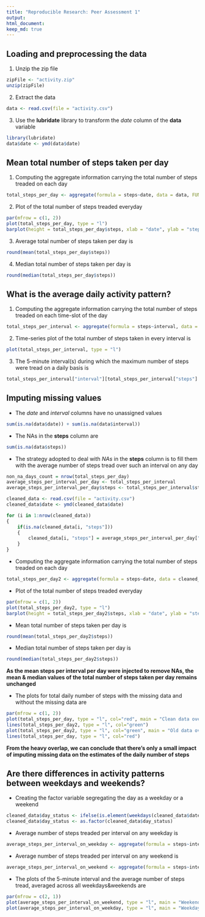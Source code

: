 ```yaml
---
title: "Reproducible Research: Peer Assessment 1"
output: 
html_document:
keep_md: true
---
```

  
  
## Loading and preprocessing the data
  
1. Unzip the zip file

```r
zipFile <- "activity.zip"  
unzip(zipFile)
```
  
2. Extract the data

```r
data <- read.csv(file = "activity.csv")
```
  
3. Use the **lubridate** library to transform the *date* column of the **data** variable

```r
library(lubridate)
data$date <- ymd(data$date)
```
  
  
## Mean total number of steps taken per day
  
1. Computing the aggregate information carrying the total number of steps treaded on each day

```r
total_steps_per_day <- aggregate(formula = steps~date, data = data, FUN = sum, na.rm=TRUE)
```
  
2. Plot of the total number of steps treaded everyday

```r
par(mfrow = c(1, 2))
plot(total_steps_per_day, type = "l")
barplot(height = total_steps_per_day$steps, xlab = "date", ylab = "steps")
```
  
3. Average total number of steps taken per day is

```r
round(mean(total_steps_per_day$steps))
```
  
4. Median total number of steps taken per day is

```r
round(median(total_steps_per_day$steps))
```
  
  
## What is the average daily activity pattern?
  
1. Computing the aggregate information carrying the total number of steps treaded on each time-slot of the day

```r
total_steps_per_interval <- aggregate(formula = steps~interval, data = data, FUN = sum, na.rm=TRUE)
```
  
2. Time-series plot of the total number of steps taken in every interval is

```r
plot(total_steps_per_interval, type = "l")
```
  
3. The 5-minute interval(s) during which the maximum number of steps were tread on a daily basis is

```r
total_steps_per_interval["interval"][total_steps_per_interval["steps"] == max(total_steps_per_interval$steps)]
```
  
  
## Imputing missing values
  
- The *date* and *interval* columns have no unassigned values

```r
sum(is.na(data$date)) + sum(is.na(data$interval))
```
  
- The NAs in the **steps** column are

```r
sum(is.na(data$steps))
```
  
- The strategy adopted to deal with *NAs* in the **steps** column is to fill them with the average number of steps tread over such an interval on any day

```r

non_na_days_count = nrow(total_steps_per_day)
average_steps_per_interval_per_day <- total_steps_per_interval
average_steps_per_interval_per_day$steps <- total_steps_per_interval$steps / non_na_days_count

cleaned_data <- read.csv(file = "activity.csv")
cleaned_data$date <- ymd(cleaned_data$date)

for (i in 1:nrow(cleaned_data))
{
    if(is.na(cleaned_data[i, "steps"]))
    {
        cleaned_data[i, "steps"] = average_steps_per_interval_per_day["steps"][average_steps_per_interval_per_day["interval"] == cleaned_data[i, "interval"]]
    }
}
```
  
- Computing the aggregate information carrying the total number of steps treaded on each day 

```r
total_steps_per_day2 <- aggregate(formula = steps~date, data = cleaned_data, FUN = sum, na.rm=TRUE)
```
  
- Plot of the total number of steps treaded everyday

```r
par(mfrow = c(1, 2))
plot(total_steps_per_day2, type = "l")
barplot(height = total_steps_per_day2$steps, xlab = "date", ylab = "steps")
```
  
- Mean total number of steps taken per day is

```r
round(mean(total_steps_per_day2$steps))
```
  
- Median total number of steps taken per day is

```r
round(median(total_steps_per_day2$steps))
```
  
**As the mean steps per interval per day were injected to remove NAs, the mean & median values of the total number of steps taken per day remains unchanged**
  
- The plots for total daily number of steps with the missing data and without the missing data are

```r
par(mfrow = c(1, 2))
plot(total_steps_per_day, type = "l", col="red", main = "Clean data overlapping Old data")
lines(total_steps_per_day2, type = "l", col="green")
plot(total_steps_per_day2, type = "l", col="green", main = "Old data overlapping Clean data")
lines(total_steps_per_day, type = "l", col="red")
```
  
**From the heavy overlap, we can conclude that there's only a small impact of imputing missing data on the estimates of the daily number of steps**
  
  
## Are there differences in activity patterns between weekdays and weekends?
  
- Creating the factor variable segregating the day as a weekday or a weekend

```r
cleaned_data$day_status <- ifelse(is.element(weekdays(cleaned_data$date), c("Saturday", "Sunday")), "weekend", "weekday")
cleaned_data$day_status <- as.factor(cleaned_data$day_status)
```
  
- Average number of steps treaded per interval on any weekday is

```r
average_steps_per_interval_on_weekday <- aggregate(formula = steps~interval, data = cleaned_data, subset = day_status == "weekday", FUN = mean, na.rm=TRUE)
```
  
- Average number of steps treaded per interval on any weekend is

```r
average_steps_per_interval_on_weekend <- aggregate(formula = steps~interval, data = cleaned_data, subset = day_status == "weekend", FUN = mean, na.rm=TRUE)
```
  
- The plots of the 5-minute interval and the average number of steps tread, averaged across all weekdays&weekends are

```r
par(mfrow = c(2, 1))
plot(average_steps_per_interval_on_weekend, type = "l", main = "Weekend")
plot(average_steps_per_interval_on_weekday, type = "l", main = "Weekday")
```